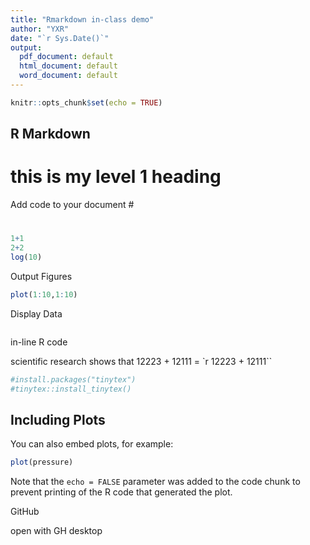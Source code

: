 ```yaml
---
title: "Rmarkdown in-class demo"
author: "YXR"
date: "`r Sys.Date()`"
output:
  pdf_document: default
  html_document: default
  word_document: default
---
```


```r
knitr::opts_chunk$set(echo = TRUE)
```

## R Markdown

# this is my level 1 heading



Add code to your document
#

#

```r
1+1
2+2
log(10)
```

Output Figures
```r
plot(1:10,1:10)
```


Display Data

```r

```


in-line R code

scientific research shows that 12223 + 12111 = 
`r 12223 + 12111``

```r
#install.packages("tinytex")
#tinytex::install_tinytex()
```




## Including Plots

You can also embed plots, for example:

```r
plot(pressure)
```

Note that the `echo = FALSE` parameter was added to the code chunk to prevent printing of the R code that generated the plot.







GitHub

open with GH desktop











